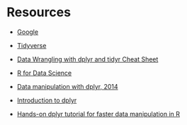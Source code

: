 # Resources

- [Google](http://www.google.com)

- [Tidyverse](http://tidyverse.org)
- [Data Wrangling with dplyr and tidyr Cheat Sheet](https://www.rstudio.com/wp-content/uploads/2015/02/data-wrangling-cheatsheet.pdf)

- [R for Data Science](http://r4ds.had.co.nz)

- [Data manipulation with dplyr, 2014](http://bit.ly/hadley_dplyr_tutorial_2014)
- [Introduction to dplyr](https://cran.rstudio.com/web/packages/dplyr/vignettes/introduction.html)
- [Hands-on dplyr tutorial for faster data manipulation in R](https://www.r-bloggers.com/hands-on-dplyr-tutorial-for-faster-data-manipulation-in-r)

